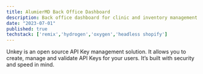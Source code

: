 ```yaml
---
title: AlumierMD Back Office Dashboard
description: Back office dashboard for clinic and inventory management.
date: "2023-07-01"
published: true
techstack: ['remix','hydrogen','oxygen','headless shopify']
---
```

Unkey is an open source API Key management solution. It allows you to create, manage and validate API Keys for your users. It’s built with security and speed in mind.
